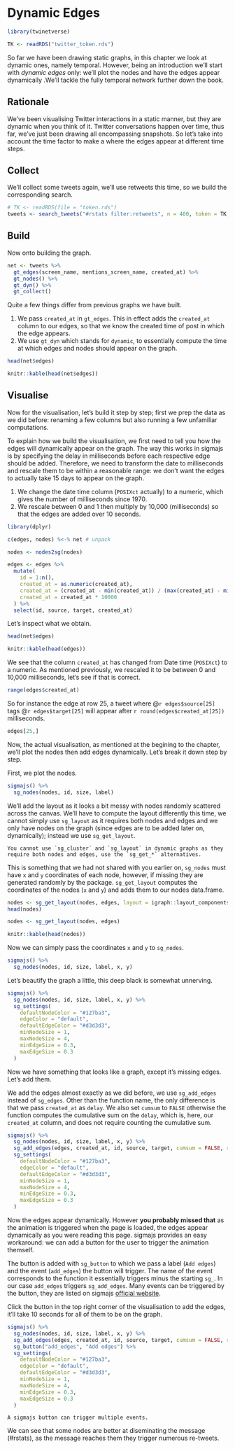 # Dynamic Edges {#dynamic}

```r
library(twinetverse)

TK <- readRDS("twitter_token.rds")
```

So far we have been drawing static graphs, in this chapter we look at dynamic ones, namely temporal. However, being an introduction we'll start with _dynamic edges_ only: we'll plot the nodes and have the edges appear dynamically .We'll tackle the fully temporal network further down the book. 

## Rationale

We've been visualising Twitter interactions in a static manner, but they are dynamic when you think of it. Twitter conversations happen over time, thus far, we've just been drawing all encompassing snapshots. So let's take into account the time factor to make a where the edges appear at different time steps.

## Collect

We'll collect some tweets again, we'll use retweets this time, so we build the corresponding search.

```r
# TK <- readRDS(file = "token.rds")
tweets <- search_tweets("#rstats filter:retweets", n = 400, token = TK, include_rts = TRUE)
```

## Build

Now onto building the graph.

```r
net <- tweets %>% 
  gt_edges(screen_name, mentions_screen_name, created_at) %>% 
  gt_nodes() %>% 
  gt_dyn() %>% 
  gt_collect()
```

Quite a few things differ from previous graphs we have built.

1. We pass `created_at` in `gt_edges`. This in effect adds the `created_at` column to our edges, so that we know the created time of post in which the edge appears.
2. We use `gt_dyn` which stands for `dynamic`, to essentially compute the time at which edges and nodes should appear on the graph.

```r
head(net$edges)
```

```r
knitr::kable(head(net$edges))
```

## Visualise

Now for the visualisation, let's build it step by step; first we prep the data as we did before: renaming a few columns but also running a few unfamiliar computations.

To explain how we build the visualisation, we first need to tell you how the edges will dynamically appear on the graph. The way this works in sigmajs is by specifying the delay in milliseconds before each respective edge should be added. Therefore, we need to transform the date to milliseconds and rescale them to be within a reasonable range: we don't want the edges to actually take 15 days to appear on the graph.

1. We change the date time column (`POSIXct` actually) to a numeric, which gives the number of milliseconds since 1970.
2. We rescale between 0 and 1 then multiply by 10,000 (milliseconds) so that the edges are added over 10 seconds.

```r
library(dplyr)

c(edges, nodes) %<-% net # unpack

nodes <- nodes2sg(nodes)

edges <- edges %>% 
  mutate(
    id = 1:n(),
    created_at = as.numeric(created_at),
    created_at = (created_at - min(created_at)) / (max(created_at) - min(created_at)),
    created_at = created_at * 10000
  ) %>% 
  select(id, source, target, created_at)
```

Let's inspect what we obtain.

```r
head(net$edges)
```

```r
knitr::kable(head(edges))
```

We see that the column `created_at` has changed from Date time (`POSIXct`) to a numeric. As mentioned previously, we rescaled it to be between 0 and 10,000 milliseconds, let's see if that is correct.

```r
range(edges$created_at)
```

So for instance the edge at row 25, a tweet where \@`r edges$source[25]` tags \@`r edges$target[25]` will appear after `r round(edges$created_at[25])` milliseconds. 

```r
edges[25,]
```

Now, the actual visualisation, as mentioned at the begining to the chapter, we'll plot the nodes then add edges dynamically. Let's break it down step by step. 

First, we plot the nodes.

```r
sigmajs() %>% 
  sg_nodes(nodes, id, size, label) 
```

We'll add the layout as it looks a bit messy with nodes randomly scattered across the canvas. We'll have to compute the layout differently this time, we cannot simply use `sg_layout` as it requires both nodes and edges and we only have nodes on the graph (since edges are to be added later on, dynamically); instead we use `sg_get_layout`.

```block
You cannot use `sg_cluster` and `sg_layout` in dynamic graphs as they require both nodes and edges, use the `sg_get_*` alternatives.
```

This is something that we had not shared with you earlier on, `sg_nodes` must have `x` and `y` coordinates of each node, however, if missing they are generated randomly by the package. `sg_get_layout` computes the coordinates of the nodes (`x` and `y`) and adds them to our nodes data.frame.

```r
nodes <- sg_get_layout(nodes, edges, layout = igraph::layout_components)
head(nodes)
```

```r
nodes <- sg_get_layout(nodes, edges)

knitr::kable(head(nodes))
```

Now we can simply pass the coordinates `x` and `y` to `sg_nodes`.

```r
sigmajs() %>% 
  sg_nodes(nodes, id, size, label, x, y) 
```

Let's beautify the graph a little, this deep black is somewhat unnerving.

```r
sigmajs() %>% 
  sg_nodes(nodes, id, size, label, x, y) %>%
  sg_settings(
    defaultNodeColor = "#127ba3",
    edgeColor = "default",
    defaultEdgeColor = "#d3d3d3",
    minNodeSize = 1,
    maxNodeSize = 4,
    minEdgeSize = 0.3,
    maxEdgeSize = 0.3
  )
```

Now we have something that looks like a graph, except it's missing edges. Let's add them.

We add the edges almost exactly as we did before, we use `sg_add_edges` instead of `sg_edges`. Other than the function name, the only difference is that we pass `created_at` as `delay`. We also set `cumsum` to `FALSE` otherwise the function computes the cumulative sum on the `delay`, which is, here, our `created_at` column, and does not require counting the cumulative sum.

```r
sigmajs() %>% 
  sg_nodes(nodes, id, size, label, x, y) %>%
  sg_add_edges(edges, created_at, id, source, target, cumsum = FALSE, refresh = TRUE) %>% 
  sg_settings(
    defaultNodeColor = "#127ba3",
    edgeColor = "default",
    defaultEdgeColor = "#d3d3d3",
    minNodeSize = 1,
    maxNodeSize = 4,
    minEdgeSize = 0.3,
    maxEdgeSize = 0.3
  )
```

Now the edges appear dynamically. However **you probably missed that** as the animation is triggered when the page is loaded, the edges appear dynamically as you were reading this page. sigmajs provides an easy workaround: we can add a button for the user to trigger the animation themself.

The button is added with `sg_button` to which we pass a label (`Add edges`) and the event (`add_edges`) the button will trigger. The name of the event corresponds to the function it essentially triggers minus the starting `sg_`. In our case `add_edges` triggers `sg_add_edges`. Many events can be triggered by the button, they are listed on sigmajs [official website](http://sigmajs.john-coene.com/articles/buttons.html).  

Click the button in the top right corner of the visualisation to add the edges, it'll take 10 seconds for all of them to be on the graph.

```r
sigmajs() %>% 
  sg_nodes(nodes, id, size, label, x, y) %>%
  sg_add_edges(edges, created_at, id, source, target, cumsum = FALSE, refresh = TRUE) %>% 
  sg_button("add_edges", "Add edges") %>% 
  sg_settings(
    defaultNodeColor = "#127ba3",
    edgeColor = "default",
    defaultEdgeColor = "#d3d3d3",
    minNodeSize = 1,
    maxNodeSize = 4,
    minEdgeSize = 0.3,
    maxEdgeSize = 0.3
  )
```

```block
A sigmajs button can trigger multiple events.
```

We can see that some nodes are better at diseminating the message (#rstats), as the message reaches them they trigger numerous re-tweets.

